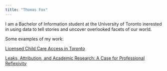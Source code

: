 ```yaml
---
title: "Thomas Fox"
---
```


I am a Bachelor of Information student at the University of Toronto inerested in using data to tell stories and uncover overlooked facets of our world.

Some examples of my work:

<a href="https://tellingstorieswithdata.com/inputs/pdfs/paper-1-2024-ThomasFox.pdf"> Licensed Child Care Access in Toronto</a>

<a href="https://tellingstorieswithdata.com/inputs/pdfs/2024-paper2-ThomasFox.pdf"> Leaks, Attribution, and Academic Research: A Case for Professional Reflexivity
</a>
